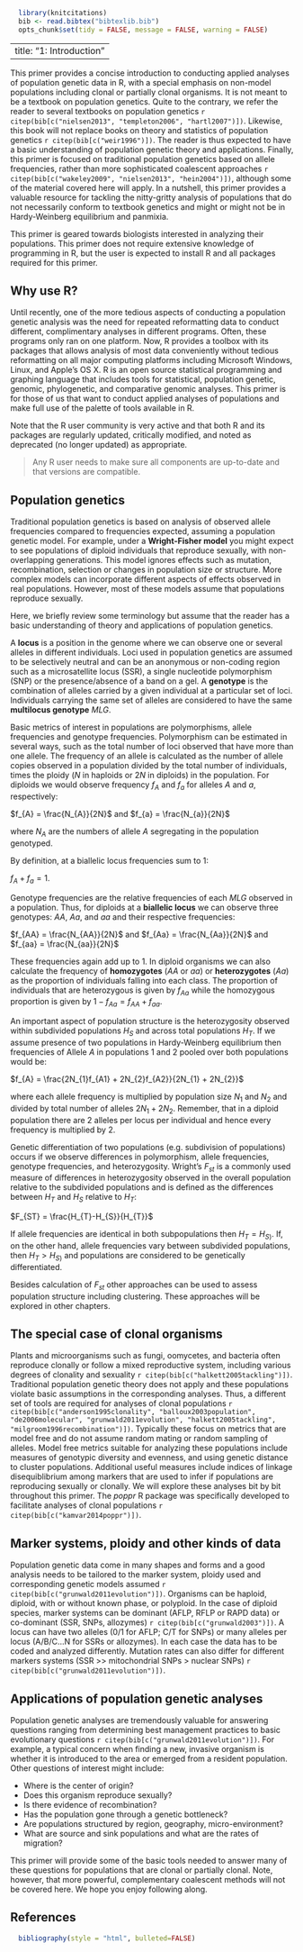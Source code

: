 ```r
  library(knitcitations)
  bib <- read.bibtex("bibtexlib.bib")
  opts_chunk$set(tidy = FALSE, message = FALSE, warning = FALSE) 
```
---
title: "1: Introduction"
---

This primer provides a concise introduction to conducting applied analyses of population genetic data in R, with a special emphasis on non-model populations including clonal or partially clonal organisms. It is not meant to be a textbook on population genetics. Quite to the contrary, we refer the reader to several textbooks on population genetics `r citep(bib[c("nielsen2013", "templeton2006", "hartl2007")])`. Likewise, this book will not replace books on theory and statistics of population genetics `r citep(bib[c("weir1996")])`. The reader is thus expected to have a basic understanding of population genetic theory and applications. Finally, this primer is focused on traditional population genetics based on allele frequencies, rather than more sophisticated coalescent approaches `r citep(bib[c("wakeley2009", "nielsen2013", "hein2004")])`, although some of the material covered here will apply. In a nutshell, this primer provides a valuable resource for tackling the nitty-gritty analysis of populations that do not necessarily conform to textbook genetics and might or might not be in Hardy-Weinberg equilibrium and panmixia. 

This primer is geared towards biologists interested in analyzing their populations. This primer does not require extensive knowledge of programming in R, but the user is expected to install R and all packages required for this primer. 

Why use R?
-----

Until recently, one of the more tedious aspects of conducting a population genetic analysis was the need for repeated reformatting data to conduct different, complimentary analyses in different programs. Often, these programs only ran on one platform. Now, R provides a toolbox with its packages that allows analysis of most data conveniently without tedious reformatting on all major computing platforms including Microsoft Windows, Linux, and Apple's OS X. R is an open source statistical programming and graphing language that includes tools for statistical, population genetic, genomic, phylogenetic, and comparative genomic analyses. This primer is for those of us that want to conduct applied analyses of populations and make full use of the palette of tools available in R.

Note that the R user community is very active and that both R and its packages are regularly updated, critically modified, and noted as deprecated (no longer updated) as appropriate. 

> Any R user needs to make sure all components are up-to-date and that versions are compatible. 

Population genetics
----

Traditional population genetics is based on analysis of observed allele frequencies compared to frequencies expected, assuming a population genetic model. For example, under a **Wright-Fisher model** you might expect to see populations of diploid individuals that reproduce sexually, with non-overlapping generations. This model ignores effects such as mutation, recombination, selection or changes in population size or structure. More complex models can incorporate different aspects of effects observed in real populations. However, most of these models assume that populations reproduce sexually. 

Here, we briefly review some terminology but assume that the reader has a basic understanding of theory and applications of population genetics.

A **locus** is a position in the genome where we can observe one or several alleles in different individuals. Loci used in population genetics are assumed to be selectively neutral and can be an anonymous or non-coding region such as a microsatellite locus (SSR), a single nucleotide polymorphism (SNP) or the presence/absence of a band on a gel. A **genotype** is the combination of alleles carried by a  given individual at a particular set of loci. Individuals carrying the same set of alleles are considered to have the same **multilocus genotype** $MLG$. 

Basic metrics of interest in populations are polymorphisms, allele frequencies and genotype frequencies. Polymorphism can be estimated in several ways, such as the total number of loci observed that have more than one allele. The frequency of an allele is calculated as the number of allele copies observed in a population divided by the total number of individuals, times the ploidy ($N$ in haploids or $2N$ in diploids) in the population. For diploids we would observe frequency $f_{A}$ and $f_{a}$ for alleles $A$ and $a$, respectively:
 
$f_{A} = \frac{N_{A}}{2N}$ and $f_{a} = \frac{N_{a}}{2N}$

where $N_{A}$ are the numbers of allele $A$ segregating in the population genotyped. 

By definition, at a biallelic locus frequencies sum to 1: 

$f_{A} + f_{a} = 1$.

Genotype frequencies are the relative frequencies of each $MLG$ observed in a population. Thus, for diploids at a **biallelic locus** we can observe three genotypes: $AA$, $Aa$, and $aa$ and their respective frequencies:

$f_{AA} = \frac{N_{AA}}{2N}$ and $f_{Aa} = \frac{N_{Aa}}{2N}$ and $f_{aa} = \frac{N_{aa}}{2N}$ 

These frequencies again add up to 1. In diploid organisms we can also calculate the frequency of **homozygotes** ($AA$ or $aa$) or **heterozygotes** ($Aa$) as the proportion of individuals falling into each class. The proportion of individuals that are heterozygous is given by $f_{Aa}$ while the homozygous proportion is given by $1-f_{Aa} = f_{AA}+f_{aa}$.

An important aspect of population structure is the heterozygosity observed within subdivided populations $H_{S}$ and across total populations $H_{T}$. If we assume presence of two populations in Hardy-Weinberg equilibrium then frequencies of Allele $A$ in populations 1 and 2 pooled over both populations would be:

$f_{A} = \frac{2N_{1}f_{A1} + 2N_{2}f_{A2}}{2N_{1} + 2N_{2}}$

where each allele frequency is multiplied by population size $N_{1}$ and $N_{2}$ and divided by total number of alleles $2N_{1} + 2N_{2}$. Remember, that in a diploid population there are 2 alleles per locus per individual and hence every frequency is multiplied by 2. 

Genetic differentiation of two populations (e.g. subdivision of populations) occurs if we observe differences in polymorphism, allele frequencies, genotype frequencies, and heterozygosity. Wright's  $F_{st}$ is a commonly used measure of differences in heterozygosity observed in the overall population relative to the subdivided populations and is defined as the differences between $H_{T}$ and $H_{S}$ relative to $H_{T}$:

$F_{ST} = \frac{H_{T}-H_{S}}{H_{T}}$

If allele frequencies are identical in both subpopulations then $H_{T} = H_{S)}$. If, on the other hand, allele frequencies vary between subdivided populations, then $H_{T} > H_{S)}$ and populations are considered to be genetically differentiated.

Besides calculation of $F_{st}$  other approaches can be used to assess population structure including clustering. These approaches will be explored in other chapters.

The special case of clonal organisms
----

Plants and microorganisms such as fungi, oomycetes, and bacteria often reproduce clonally or follow a mixed reproductive system, including various degrees of clonality and sexuality `r citep(bib[c("halkett2005tackling")])`. Traditional population genetic theory does not apply and these populations violate basic assumptions in the corresponding analyses. Thus, a different set of tools are required for analyses of clonal populations `r citep(bib[c("anderson1995clonality", "balloux2003population", "de2006molecular", "grunwald2011evolution", "halkett2005tackling", "milgroom1996recombination")])`. Typically these focus on metrics that are model free and do not assume random mating or random sampling of alleles. Model free metrics suitable for analyzing these populations include measures of genotypic diversity and evenness, and using genetic distance to cluster populations. Additional useful measures include indices of linkage disequiblibrium among markers that are used to infer if populations are reproducing sexually or clonally. We will explore these analyses bit by bit throughout this primer. The *poppr* R package was specifically developed to facilitate analyses of clonal populations `r citep(bib[c("kamvar2014poppr")])`.

Marker systems, ploidy and other kinds of data
----

Population genetic data come in many shapes and forms and a good analysis needs to be tailored to the marker system, ploidy used and corresponding genetic models assumed `r citep(bib[c("grunwald2011evolution")])`. Organisms can be haploid, diploid, with or without known phase, or polyploid. In the case of diploid species, marker systems can be dominant (AFLP, RFLP or RAPD data) or co-dominant (SSR, SNPs, allozymes) `r citep(bib[c("grunwald2003")])`. A locus can have two alleles (0/1 for AFLP; C/T for SNPs) or many alleles per locus (A/B/C...N for SSRs or allozymes). In each case the data has to be coded and analyzed differently. Mutation rates can also differ for different markers systems (SSR >> mitochondrial SNPs > nuclear SNPs) `r citep(bib[c("grunwald2011evolution")])`. 

Applications of population genetic analyses
----

Population genetic analyses are tremendously valuable for answering questions ranging from determining best management practices to basic evolutionary questions `r citep(bib[c("grunwald2011evolution")])`. For example, a typical concern when finding a new, invasive organism is whether it is introduced to the area or emerged from a resident population. Other questions of interest might include:

 - Where is the center of origin? 
 - Does this organism reproduce sexually? 
 - Is there evidence of recombination? 
 - Has the population gone through a genetic bottleneck? 
 - Are populations structured by region, geography, micro-environment? 
 - What are source and sink populations and what are the rates of migration? 
 
This primer will provide some of the basic tools needed to answer many of these questions for populations that are clonal or partially clonal. Note, however, that more powerful, complementary coalescent methods will not be covered here. We hope you enjoy following along. 

References
----------
```r
  bibliography(style = "html", bulleted=FALSE)
```